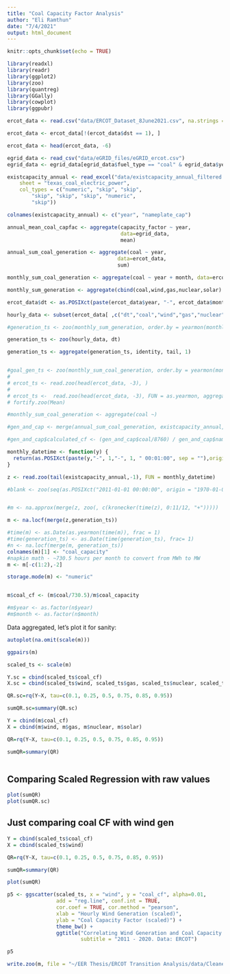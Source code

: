 ```yaml
---
title: "Coal Capacity Factor Analysis"
author: "Eli Ramthun"
date: "7/4/2021"
output: html_document
---
```


```r
knitr::opts_chunk$set(echo = TRUE)
```

```r
library(readxl)
library(readr)
library(ggplot2)
library(zoo)
library(quantreg)
library(GGally)
library(cowplot)
library(ggpubr)
```

```r
ercot_data <- read.csv("data/ERCOT_Dataset_8June2021.csv", na.strings = ".")

ercot_data <- ercot_data[!(ercot_data$dst == 1), ]

ercot_data <- head(ercot_data, -6)

egrid_data <- read_csv("data/eGRID_files/eGRID_ercot.csv")
egrid_data <- egrid_data[egrid_data$fuel_type == "coal" & egrid_data$year >= 2011, ]

existcapacity_annual <- read_excel("data/existcapacity_annual_filtered.xlsx", 
    sheet = "texas_coal_electric_power", 
    col_types = c("numeric", "skip", "skip", 
        "skip", "skip", "skip", "numeric", 
        "skip"))

colnames(existcapacity_annual) <- c("year", "nameplate_cap")

annual_mean_coal_capfac <- aggregate(capacity_factor ~ year, 
                                     data=egrid_data, 
                                     mean)

annual_sum_coal_generation <- aggregate(coal ~ year,
                                    data=ercot_data,
                                    sum)

monthly_sum_coal_generation <- aggregate(coal ~ year + month, data=ercot_data, sum)

monthly_sum_generation <- aggregate(cbind(coal,wind,gas,nuclear,solar) ~ year + month, data=ercot_data, sum)

ercot_data$dt <- as.POSIXct(paste(ercot_data$year, "-", ercot_data$month, "-", ercot_data$day, " ", ercot_data$hourstart, sep=''), format="%Y-%m-%d %H", tz="America/Chicago", isdst=TRUE)

hourly_data <- subset(ercot_data[ ,c("dt","coal","wind","gas","nuclear","solar","RTM_price_weighted_Hub","henry")])

#generation_ts <- zoo(monthly_sum_generation, order.by = yearmon(monthly_sum_generation$year+(monthly_sum_generation$month-1)/12))

generation_ts <- zoo(hourly_data, dt)

generation_ts <- aggregate(generation_ts, identity, tail, 1)


#goal_gen_ts <- zoo(monthly_sum_coal_generation, order.by = yearmon(monthly_sum_coal_generation$year+(monthly_sum_coal_generation$month-1)/12))
# 
# ercot_ts <- read.zoo(head(ercot_data, -3), )
# 
# ercot_ts <-  read.zoo(head(ercot_data, -3), FUN = as.yearmon, aggregate = mean, na)
# fortify.zoo(Mean)

#monthly_sum_coal_generation <- aggregate(coal ~)

```


```r

#gen_and_cap <- merge(annual_sum_coal_generation, existcapacity_annual, by = "year")

#gen_and_cap$calculated_cf <- (gen_and_cap$coal/8760) / gen_and_cap$nameplate_cap


```

```r

monthly_datetime <- function(y) {
  return(as.POSIXct(paste(y,"-", 1,"-", 1, " 00:01:00", sep = ""),origin = "1970-01-01"))
}

z <- read.zoo(tail(existcapacity_annual,-1), FUN = monthly_datetime)

#blank <- zoo(seq(as.POSIXct("2011-01-01 00:00:00", origin = "1970-01-01"), as.POSIXct("2019-12-31 11:00:00", origin = "1970-01-01"), by="hour"))


#m <- na.approx(merge(z, zoo(, c(kronecker(time(z), 0:11/12, "+")))))

m <- na.locf(merge(z,generation_ts))

#time(m) <- as.Date(as.yearmon(time(m)), frac = 1)
#time(generation_ts) <- as.Date(time(generation_ts), frac= 1)
#n <- na.locf(merge(m, generation_ts))
colnames(m)[1] <- "coal_capacity"
#napkin math - ~730.5 hours per month to convert from MWh to MW
m <- m[-c(1:2),-2]

storage.mode(m) <- "numeric"


m$coal_cf <- (m$coal/730.5)/m$coal_capacity

#m$year <- as.factor(n$year)
#m$month <- as.factor(n$month)
```

Data aggregated, let's plot it for sanity:

```r
autoplot(na.omit(scale(m)))
```

```r
ggpairs(m)
```

```r

scaled_ts <- scale(m)

Y.sc = cbind(scaled_ts$coal_cf)
X.sc = cbind(scaled_ts$wind, scaled_ts$gas, scaled_ts$nuclear, scaled_ts$solar)

QR.sc=rq(Y~X, tau=c(0.1, 0.25, 0.5, 0.75, 0.85, 0.95))

sumQR.sc=summary(QR.sc)

Y = cbind(m$coal_cf)
X = cbind(m$wind, m$gas, m$nuclear, m$solar)

QR=rq(Y~X, tau=c(0.1, 0.25, 0.5, 0.75, 0.85, 0.95))

sumQR=summary(QR)



```
## Comparing Scaled Regression with raw values

```r
plot(sumQR)
plot(sumQR.sc)
```
## Just comparing coal CF with wind gen

```r
Y = cbind(scaled_ts$coal_cf)
X = cbind(scaled_ts$wind)

QR=rq(Y~X, tau=c(0.1, 0.25, 0.5, 0.75, 0.85, 0.95))

sumQR=summary(QR)

plot(sumQR)
```



```r

p5 <- ggscatter(scaled_ts, x = "wind", y = "coal_cf", alpha=0.01,
                add = "reg.line", conf.int = TRUE, 
                cor.coef = TRUE, cor.method = "pearson",
                xlab = "Hourly Wind Generation (scaled)", 
                ylab = "Coal Capacity Factor (scaled)") +
                theme_bw() +
                ggtitle("Correlating Wind Generation and Coal Capacity Factors in ERCOT", 
                        subtitle = "2011 - 2020. Data: ERCOT")

p5
```

```r
write.zoo(m, file = "~/EER Thesis/ERCOT Transition Analysis/data/Cleaned Data/calculated_coal_cfs.csv", sep=",")
```

